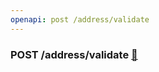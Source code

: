 ```yaml
---
openapi: post /address/validate
---
```


### POST /address/validate [🔗](https://chargebee.mintlify.app/api-reference/v2/endpoint/address-validation)